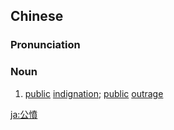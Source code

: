 {{also|公愤}}
==Chinese==
{{zh-forms|s=公愤}}

===Pronunciation===
{{zh-pron
|m=gōngfèn
|mn=kong-hùn
|cat=n
}}

===Noun===
{{zh-noun}}

# [[public]] [[indignation]]; [[public]] [[outrage]]

[[ja:公憤]]